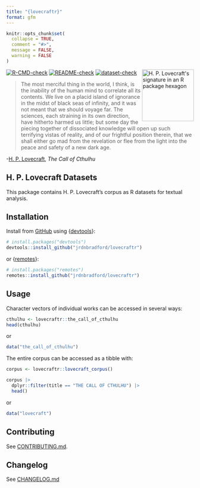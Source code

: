 ```yaml
---
title: "{lovecraftr}"
format: gfm
---
```


<!-- README.md is rendered from README.qmd. Edit README.qmd and render to update README.md -->

```R
knitr::opts_chunk$set(
  collapse = TRUE,
  comment = "#>",
  message = FALSE,
  warning = FALSE
)
```

<img src="man/figures/logo.png" align="right" height="139" alt="H. P. Lovecraft's signature in an R package hexagon"/>

[![R-CMD-check](https://github.com/jrdnbradford/lovecraftr/actions/workflows/R-CMD-check.yaml/badge.svg)](https://github.com/jrdnbradford/lovecraftr/actions/workflows/R-CMD-check.yaml)
[![README-check](https://github.com/jrdnbradford/lovecraftr/actions/workflows/README-check.yaml/badge.svg)](https://github.com/jrdnbradford/lovecraftr/actions/workflows/README-check.yaml)
[![dataset-check](https://github.com/jrdnbradford/lovecraftr/actions/workflows/dataset-check.yaml/badge.svg)](https://github.com/jrdnbradford/lovecraftr/actions/workflows/dataset-check.yaml)

> The most merciful thing in the world, I think, is the inability of the human mind to correlate all its contents. We live on a placid island of ignorance in the midst of black seas of infinity, and it was not meant that we should voyage far. The sciences, each straining in its own direction, have hitherto harmed us little; but some day the piecing together of dissociated knowledge will open up such terrifying vistas of reality, and of our frightful position therein, that we shall either go mad from the revelation or flee from the light into the peace and safety of a new dark age.

-[H. P. Lovecraft](https://en.wikipedia.org/wiki/H._P._Lovecraft), *The Call of Cthulhu*

## H. P. Lovecraft Datasets

This package contains H. P. Lovecraft's corpus as R datasets for textual analysis.

## Installation

Install from [GitHub](https://github.com/jrdnbradford/lovecraftr/) using {[devtools](https://devtools.r-lib.org/)}:
```R
# install.packages("devtools")
devtools::install_github("jrdnbradford/lovecraftr")
```
or {[remotes](https://remotes.r-lib.org//)}:
```R
# install.packages("remotes")
remotes::install_github("jrdnbradford/lovecraftr")
```

## Usage

Character vectors of individual works can be accessed in several ways:
```R
cthulhu <- lovecraftr::the_call_of_cthulhu
head(cthulhu)
```
or
```R
data("the_call_of_cthulhu")
```

The entire corpus can be accessed as a tibble with:
```R
corpus <- lovecraftr::lovecraft_corpus()

corpus |>
  dplyr::filter(title == "THE CALL OF CTHULHU") |>
  head()
```
or
```R
data("lovecraft")
```

## Contributing

See [CONTRIBUTING.md](/.github/CONTRIBUTING.md).

## Changelog

See [CHANGELOG.md](/CHANGELOG.md)
